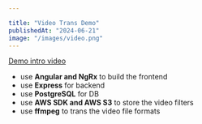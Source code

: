```yaml
---

title: "Video Trans Demo"
publishedAt: "2024-06-21"
image: "/images/video.png"
---
```

[Demo intro video](https://douglas-yang-19990310-demo-video.s3.ap-southeast-2.amazonaws.com/VideoTranslatorAIDemo.mp4)

- use **Angular and NgRx** to build the frontend
- use **Express** for backend
- use **PostgreSQL** for DB
- use **AWS SDK and AWS S3** to store the video filters
- use **ffmpeg** to trans the video file formats